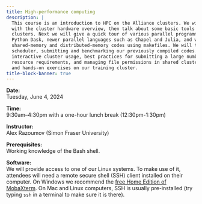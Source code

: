 ```yaml
---
title: High-performance computing
description: |
  This course is an introduction to HPC on the Alliance clusters. We will start
  with the cluster hardware overview, then talk about some basic tools and the software environment on our
  clusters. Next we will give a quick tour of various parallel programming frameworks such as OpenMP, MPI,
  Python Dask, newer parallel languages such as Chapel and Julia, and we will try to compile some serial,
  shared-memory and distributed-memory codes using makefiles. We will then proceed to working with the Slurm
  scheduler, submitting and benchmarking our previously compiled codes. We will learn about batch and
  interactive cluster usage, best practices for submitting a large number of jobs, estimating your job's
  resource requirements, and managing file permissions in shared cluster filesystems. There will be many demos
  and hands-on exercises on our training cluster.
title-block-banner: true
---
```


<!-- :::{.topdef} -->

**Date:** \
Tuesday, June 4, 2024

**Time:** \
9:30am–4:30pm with a one-hour lunch break (12:30pm-1:30pm)

**Instructor:** \
Alex Razoumov (Simon Fraser University)

**Prerequisites:** \
Working knowledge of the Bash shell.

**Software:** \
We will provide access to one of our Linux systems. To make use of it, attendees will need a remote secure shell (SSH) client installed on their computer. On Windows we recommend the [free Home Edition of MobaXterm](https://mobaxterm.mobatek.net/download.html). On Mac and Linux computers, SSH is usually pre-installed (try typing `ssh` in a terminal to make sure it is there).

<!-- * [ZIP file](http://bit.ly/introhpc2) with PDF slides and sample codes. -->
<!-- * Claim your [username](https://etherpad.wikimedia.org/p/sssfu) -- write down your name after your selected username. -->
